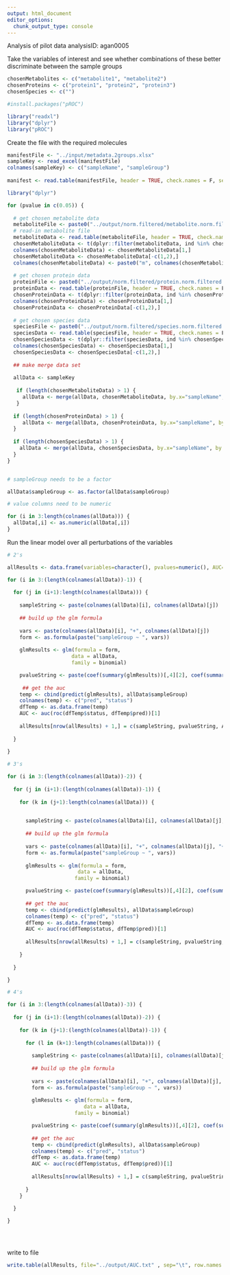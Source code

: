 ```yaml
---
output: html_document
editor_options: 
  chunk_output_type: console
---
```

Analysis of pilot data
analysisID: agan0005

Take the variables of interest and see whether combinations of these better discriminate between the sample groups

```r

chosenMetabolites <- c("metabolite1", "metabolite2")
chosenProteins <- c("protein1", "protein2", "protein3")
chosenSpecies <- c("")

```

```r

#install.packages("pROC")

library("readxl")
library("dplyr")
library("pROC")

```

Create the file with the required molecules

```r

manifestFile <- "../input/metadata.2groups.xlsx"
sampleKey <- read_excel(manifestFile)
colnames(sampleKey) <- c("sampleName", "sampleGroup")
  
manifest <- read.table(manifestFile, header = TRUE, check.names = F, sep="\t")

library("dplyr")

for (pvalue in c(0.05)) {
  
  # get chosen metabolite data
  metaboliteFile <- paste0("../output/norm.filtered/metabolite.norm.filtered.", pvalue, ".txt")
  # read-in metabolite file
  metaboliteData <- read.table(metaboliteFile, header = TRUE, check.names = F, sep="\t")
  chosenMetaboliteData <- t(dplyr::filter(metaboliteData, ind %in% chosenMetabolites))
  colnames(chosenMetaboliteData) <- chosenMetaboliteData[1,]
  chosenMetaboliteData <- chosenMetaboliteData[-c(1,2),]
  colnames(chosenMetaboliteData) <- paste0("m", colnames(chosenMetaboliteData))
  
  # get chosen protein data
  proteinFile <- paste0("../output/norm.filtered/protein.norm.filtered.", pvalue, ".txt")
  proteinData <- read.table(proteinFile, header = TRUE, check.names = F, sep="\t")
  chosenProteinData <- t(dplyr::filter(proteinData, ind %in% chosenProteins))
  colnames(chosenProteinData) <- chosenProteinData[1,]
  chosenProteinData <- chosenProteinData[-c(1,2),]
  
  # get chosen species data
  speciesFile <- paste0("../output/norm.filtered/species.norm.filtered.", pvalue, ".txt")
  speciesData <- read.table(speciesFile, header = TRUE, check.names = F, sep="\t")
  chosenSpeciesData <- t(dplyr::filter(speciesData, ind %in% chosenSpecies))
  colnames(chosenSpeciesData) <- chosenSpeciesData[1,]
  chosenSpeciesData <- chosenSpeciesData[-c(1,2),]
  
  ## make merge data set
  
  allData <- sampleKey
  
   if (length(chosenMetaboliteData) > 1) {
     allData <- merge(allData, chosenMetaboliteData, by.x="sampleName", by.y="row.names")
   }
  
  if (length(chosenProteinData) > 1) {
     allData <- merge(allData, chosenProteinData, by.x="sampleName", by.y="row.names")
  }
  
  if (length(chosenSpeciesData) > 1) {
    allData <- merge(allData, chosenSpeciesData, by.x="sampleName", by.y="row.names")
  }
}


# sampleGroup needs to be a factor

allData$sampleGroup <- as.factor(allData$sampleGroup)

# value columns need to be numeric

for (i in 3:length(colnames(allData))) {
  allData[,i] <- as.numeric(allData[,i])
}

```


Run the linear model over all perturbations of the variables

```r

# 2's

allResults <- data.frame(variables=character(), pvalues=numeric(), AUC=numeric())

for (i in 3:(length(colnames(allData))-1)) {
  
  for (j in (i+1):length(colnames(allData))) {
  
    sampleString <- paste(colnames(allData)[i], colnames(allData)[j])
    
    ## build up the glm formula
    
    vars <- paste(colnames(allData)[i], "+", colnames(allData)[j])
    form <- as.formula(paste("sampleGroup ~ ", vars))
  
    glmResults <- glm(formula = form,
                     data = allData,
                     family = binomial)

    pvalueString <- paste(coef(summary(glmResults))[,4][2], coef(summary(glmResults))[,4][3])
   
     ## get the auc
    temp <- cbind(predict(glmResults), allData$sampleGroup)
    colnames(temp) <- c("pred", "status")
    dfTemp <- as.data.frame(temp)
    AUC <- auc(roc(dfTemp$status, dfTemp$pred))[1]
    
    allResults[nrow(allResults) + 1,] = c(sampleString, pvalueString, AUC)
  
  }
  
}

# 3's

for (i in 3:(length(colnames(allData))-2)) {
  
  for (j in (i+1):(length(colnames(allData))-1)) {
  
    for (k in (j+1):length(colnames(allData))) {
  

      sampleString <- paste(colnames(allData)[i], colnames(allData)[j], colnames(allData)[k])
    
      ## build up the glm formula
    
      vars <- paste(colnames(allData)[i], "+", colnames(allData)[j], "+", colnames(allData)[k])
      form <- as.formula(paste("sampleGroup ~ ", vars))
  
      glmResults <- glm(formula = form,
                       data = allData,
                      family = binomial)

      pvalueString <- paste(coef(summary(glmResults))[,4][2], coef(summary(glmResults))[,4][3], coef(summary(glmResults))[,4][4])
   
      ## get the auc
      temp <- cbind(predict(glmResults), allData$sampleGroup)
      colnames(temp) <- c("pred", "status")
      dfTemp <- as.data.frame(temp)
      AUC <- auc(roc(dfTemp$status, dfTemp$pred))[1]
    
      allResults[nrow(allResults) + 1,] = c(sampleString, pvalueString, AUC)
  
    }
  
  }

}

# 4's

for (i in 3:(length(colnames(allData))-3)) {
  
  for (j in (i+1):(length(colnames(allData))-2)) {
  
    for (k in (j+1):(length(colnames(allData))-1)) {
  
      for (l in (k+1):length(colnames(allData))) {
      
        sampleString <- paste(colnames(allData)[i], colnames(allData)[j], colnames(allData)[k], colnames(allData)[l])
    
        ## build up the glm formula
    
        vars <- paste(colnames(allData)[i], "+", colnames(allData)[j], "+", colnames(allData)[k], "+", colnames(allData)[l])
        form <- as.formula(paste("sampleGroup ~ ", vars))
  
        glmResults <- glm(formula = form,
                         data = allData,
                      family = binomial)

        pvalueString <- paste(coef(summary(glmResults))[,4][2], coef(summary(glmResults))[,4][3], coef(summary(glmResults))[,4][4], coef(summary(glmResults))[,4][5])
   
        ## get the auc
        temp <- cbind(predict(glmResults), allData$sampleGroup)
        colnames(temp) <- c("pred", "status")
        dfTemp <- as.data.frame(temp)
        AUC <- auc(roc(dfTemp$status, dfTemp$pred))[1]
    
        allResults[nrow(allResults) + 1,] = c(sampleString, pvalueString, AUC)
  
      }
    }
  
  }

}


    

```

write to file

```r

write.table(allResults, file="../output/AUC.txt" , sep="\t", row.names = F, col.names = T)

```


